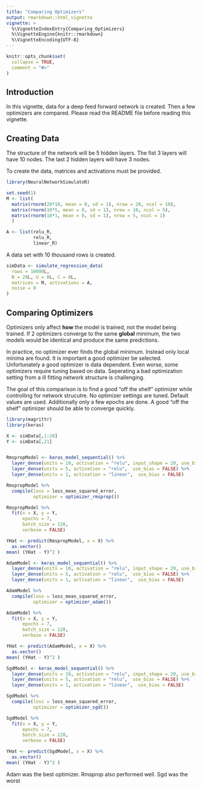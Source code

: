 ```yaml
---
title: "Comparing Optimizers"
output: rmarkdown::html_vignette
vignette: >
  %\VignetteIndexEntry{Comparing_Optimizers}
  %\VignetteEngine{knitr::rmarkdown}
  %\VignetteEncoding{UTF-8}
---
```


```r
knitr::opts_chunk$set(
  collapse = TRUE,
  comment = "#>"
)
```

## Introduction

In this vignette, data for a deep feed forward network is created. Then a few optimizers are compared. Please read the README file before reading this vignette.

## Creating Data

The structure of the network will be 5 hidden layers. The fist 3 layers will have 10 nodes. The last 2 hidden layers will have 3 nodes.

To create the data, matrices and activations must be provided. 

```r
library(NeuralNetworkSimulatoR)

set.seed(1)
M <- list(
  matrix(rnorm(20*10, mean = 0, sd = 1), nrow = 20, ncol = 10),
  matrix(rnorm(10*5, mean = 0, sd = 1), nrow = 10, ncol = 5),
  matrix(rnorm(10*1, mean = 0, sd = 1), nrow = 5, ncol = 1)
  )

A <- list(relu_R, 
          relu_R, 
          linear_R)
```

A data set with 10 thousand rows is created.

```r

simData <- simulate_regression_data(
  rows = 10000L,
  N = 20L, U = 0L, C = 0L,
  matrices = M, activations = A,
  noise = 0
)

```

## Comparing Optimizers

Optimizers only affect **how** the model is trained, not the model being trained. If 2 optimizers converge to the same **global** minimum, the two models would be identical and produce the same predictions.

In practice, no optimizer ever finds the global minimum. Instead only local minima are found. It is important a good optimizer be selected. Unfortunately a good optimizer is data dependent. Even worse, some optimizers require tuning based on data. Seperating a bad optimization setting from a ill fitting network structure is challenging.

The goal of this comparison is to find a good "off the shelf" optimizer while controlling for network strucutre. No optimizer settings are tuned. Default values are used. Additionally only a few epochs are done. A good "off the shelf" optimizer should be able to converge quickly.

```r
library(magrittr)
library(keras)

X <- simData[,1:20]
Y <- simData[,21]


RmspropModel <- keras_model_sequential() %>%
  layer_dense(units = 10, activation = "relu", input_shape = 20, use_bias = FALSE) %>%
  layer_dense(units = 5, activation = "relu",  use_bias = FALSE) %>%
  layer_dense(units = 1, activation = "linear",  use_bias = FALSE)

RmspropModel %>%
  compile(loss = loss_mean_squared_error,
          optimizer = optimizer_rmsprop())

RmspropModel %>%
  fit(x = X, y = Y,
      epochs = 7,
      batch_size = 128,
      verbose = FALSE)

YHat <- predict(RmspropModel, x = X) %>%
  as.vector()
mean( (YHat - Y)^2 )

AdamModel <- keras_model_sequential() %>%
  layer_dense(units = 10, activation = "relu", input_shape = 20, use_bias = FALSE) %>%
  layer_dense(units = 5, activation = "relu",  use_bias = FALSE) %>%
  layer_dense(units = 1, activation = "linear",  use_bias = FALSE)

AdamModel %>%
  compile(loss = loss_mean_squared_error,
          optimizer = optimizer_adam())

AdamModel %>%
  fit(x = X, y = Y,
      epochs = 7,
      batch_size = 128,
      verbose = FALSE)

YHat <- predict(AdamModel, x = X) %>%
  as.vector()
mean( (YHat - Y)^2 )

SgdModel <- keras_model_sequential() %>%
  layer_dense(units = 10, activation = "relu", input_shape = 20, use_bias = FALSE) %>%
  layer_dense(units = 5, activation = "relu",  use_bias = FALSE) %>%
  layer_dense(units = 1, activation = "linear",  use_bias = FALSE)

SgdModel %>%
  compile(loss = loss_mean_squared_error,
          optimizer = optimizer_sgd())

SgdModel %>%
  fit(x = X, y = Y,
      epochs = 7,
      batch_size = 128,
      verbose = FALSE)

YHat <- predict(SgdModel, x = X) %>%
  as.vector()
mean( (YHat - Y)^2 )
```

Adam was the best optimizer. Rmsprop also performed well. Sgd was the worst
